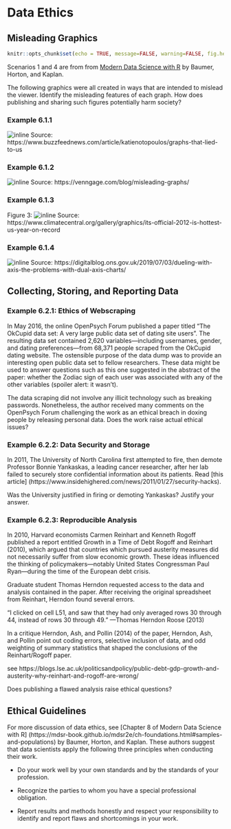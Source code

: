 # Data Ethics

## Misleading Graphics

```r
knitr::opts_chunk$set(echo = TRUE, message=FALSE, warning=FALSE, fig.height = 4, fig.width = 6)
```

Scenarios 1 and 4 are from from [Modern Data Science with R](https://beanumber.github.io/mdsr2e/ch-ethics.html) by Baumer, Horton, and Kaplan.



The following graphics were all created in ways that are intended to mislead the viewer. Identify the misleading features of each graph. How does publishing and sharing such figures potentially harm society?

### Example 6.1.1 {-}

![inline](FLA_Graphic.png)
Source:  https://www.buzzfeednews.com/article/katienotopoulos/graphs-that-lied-to-us


### Example 6.1.2 {-}

![inline](Climate_Graphic1.png)
Source: https://venngage.com/blog/misleading-graphs/

### Example 6.1.3 {-}

Figure 3:
![inline](Climate_Graphic2.png)
Source: https://www.climatecentral.org/gallery/graphics/its-official-2012-is-hottest-us-year-on-record

### Example 6.1.4 {-}

![inline](UK_Employment_Graphic.png)
Source: https://digitalblog.ons.gov.uk/2019/07/03/dueling-with-axis-the-problems-with-dual-axis-charts/


## Collecting, Storing, and Reporting Data

### Example 6.2.1: Ethics of Webscraping 

In May 2016, the online OpenPsych Forum published a paper titled “The OkCupid data set: A very large public data set of dating site users”. The resulting data set contained 2,620 variables—including usernames, gender, and dating preferences—from 68,371 people scraped from the OkCupid dating website. The ostensible purpose of the data dump was to provide an interesting open public data set to fellow researchers. These data might be used to answer questions such as this one suggested in the abstract of the paper: whether the Zodiac sign of each user was associated with any of the other variables (spoiler alert: it wasn’t).

The data scraping did not involve any illicit technology such as breaking passwords. Nonetheless, the author received many comments on the OpenPsych Forum challenging the work as an ethical breach in doxing people by releasing personal data. Does the work raise actual ethical issues?



### Example 6.2.2: Data Security and Storage

In 2011, The University of North Carolina first attempted to fire, then demote Professor Bonnie Yankaskas, a leading cancer researcher, after her lab failed to securely store confidential information about its patients. Read [this article] (https://www.insidehighered.com/news/2011/01/27/security-hacks). 

Was the University justified in firing or demoting Yankaskas? Justify your answer. 


### Example 6.2.3: Reproducible Analysis

In 2010, Harvard economists Carmen Reinhart and Kenneth Rogoff published a report entitled Growth in a Time of Debt Rogoff and Reinhart (2010), which argued that countries which pursued austerity measures did not necessarily suffer from slow economic growth. These ideas influenced the thinking of policymakers—notably United States Congressman Paul Ryan—during the time of the European debt crisis.

Graduate student Thomas Herndon requested access to the data and analysis contained in the paper. After receiving the original spreadsheet from Reinhart, Herndon found several errors.

“I clicked on cell L51, and saw that they had only averaged rows 30 through 44, instead of rows 30 through 49.” —Thomas Herndon Roose (2013)

In a critique Herndon, Ash, and Pollin (2014) of the paper, Herndon, Ash, and Pollin point out coding errors, selective inclusion of data, and odd weighting of summary statistics that shaped the conclusions of the Reinhart/Rogoff paper.

see https://blogs.lse.ac.uk/politicsandpolicy/public-debt-gdp-growth-and-austerity-why-reinhart-and-rogoff-are-wrong/

Does publishing a flawed analysis raise ethical questions?


## Ethical Guidelines

For more discussion of data ethics, see [Chapter 8 of Modern Data Science with R]
(https://mdsr-book.github.io/mdsr2e/ch-foundations.html#samples-and-populations) by Baumer, Horton, and Kaplan. These authors suggest that data scientists apply the following three principles when conducting their work. 

* Do your work well by your own standards and by the standards of your profession.    

* Recognize the parties to whom you have a special professional obligation.     

* Report results and methods honestly and respect your responsibility to identify and report flaws and shortcomings in your work.     


